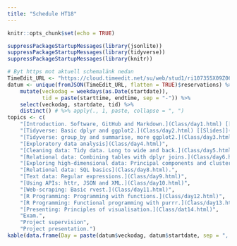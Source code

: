```yaml
---
title: "Schedule HT18"
---
```


```r
knitr::opts_chunk$set(echo = TRUE)
```

```r
suppressPackageStartupMessages(library(jsonlite))
suppressPackageStartupMessages(library(tidyverse))
suppressPackageStartupMessages(library(knitr))

# Byt https mot aktuell schemalänk nedan
TimeEdit_URL <- "https://cloud.timeedit.net/su/web/stud1/ri107355X09Z06Q5Z86g2Yl5yZ076Y32Q03gQY5Q5572l674Qq6556pXrBWuW3cpWbu7d%C3%A45W55Wma1K7hWwd61noaKu46XXujb8373WW35W8VX6%C3%A465WY74a4X8Y4a9nWY7X84oWW855jW5L06VW035953oV8c2wx6VjW6Wo64YVWW3X391oW40YxVI1wa51XWW1r5v69YYWX537W7Yo0WVoo56V.json"
datum <- unique(fromJSON(TimeEdit_URL, flatten = TRUE)$reservations) %>% 
    mutate(veckodag = weekdays(as.Date(startdate)), 
           tid = paste(starttime, endtime, sep = "-")) %>% 
    select(veckodag, startdate, tid) %>% 
    distinct() # %>% apply(., 1, paste, collapse = ", ")
topics <- c(
    "[Introduction. Software, GitHub and Markdown.](Class/day1.html) [[Slides]](slides/slide1.html)",
    "[Tidyverse: Basic dplyr and ggplot2.](Class/day2.html) [[Slides]](slides/slide2.html)",
    "[Tidyverse: group_by and summarise, more ggplot2.](Class/day3.html)",
    "[Exploratory data analysis](Class/day4.html)",
    "[Cleaning data: Tidy data. Long to wide and back.](Class/day5.html)",
    "[Relational data: Combining tables with dplyr joins.](Class/day6.html) <br> **Guest lecture: Sebastian Tengborg from [King](https://king.com/sv)** (9.15- ca 9.45)",
    "[Exploring high-dimensional data: Principal components and clustering](Class/day7.html)",
    "[Relational data: SQL basics](Class/day8.html).",
    "[Text data: Regular expressions.](Class/day9.html)",
    "[Using APIs: httr, JSON and XML.](Class/day10.html)",
    "[Web-scraping: Basic rvest.](Class/day11.html)",
    "[R Programming: Programming with functions.](Class/day12.html)",
    "[R Programming: Functional programming with purrr.](Class/day13.html)",
    "[Presenting: Principles of visualisation.](Class/dat14.html)",
    "Exam.",
    "Project supervision",
    "Project presentation.")
kable(data.frame(Day = paste(datum$veckodag, datum$startdate, sep = ", "), Time = datum$tid, Topic = topics))
```

